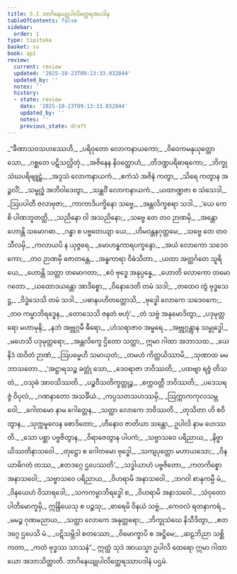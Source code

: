 ```yaml
---
title: 5.1 ဘာဂိနေယျုပါလိတ္ထေရအပဒါန
tableOfContents: false
sidebar:
  order: 1
type: tipitaka
basket: su
book: ap1
review:
  current: review
  updated: '2025-10-23T09:13:33.032844'
  updated_by: ''
  notes: ''
  history:
  - state: review
    date: '2025-10-23T09:13:33.032844'
    updated_by: ''
    notes: ''
    previous_state: draft
---
```



<ReviewStatus review={frontmatter.review} showDetails={true} />

<HypothesisAnnotation frontmatter={frontmatter} />

<DynamicBreadcrumb />

<Division number="1" book="ap1" e="ch" v="20" p="102">

<Paragraph number="1209" type="verses" book="ap1">
_“ခီဏာသဝသဟဿေဟိ,_  
_ပရိဝုတော လောကနာယကော;_  
_ဝိဝေကမနုယုတ္တော သော,_  
_ဂစ္ဆတေ ပဋိသလ္လိတုံ._  

</Paragraph>

</Division>
<Division number="2" book="ap1" e="ch" v="20" p="102">

<Paragraph number="1210" type="verses" book="ap1">
_အဇိနေန နိဝတ္ထောဟံ,_  
_တိဒဏ္ဍပရိဓာရကော;_  
_ဘိက္ခုသံဃပရိဗျူဠှံ,_  
_အဒ္ဒသံ လောကနာယကံ._  

</Paragraph>

</Division>
<Division number="3" book="ap1" e="ch" v="20" p="102">

<Paragraph number="1211" type="verses" book="ap1">
_ဧကံသံ အဇိနံ ကတွာ,_  
_သိရေ ကတွာန အဉ္ဇလိံ;_  
_သမ္ဗုဒ္ဓံ အဘိဝါဒေတွာ,_  
_သန္ထဝိံ လောကနာယကံ._  

</Paragraph>

</Division>
<Division number="4" book="ap1" e="ch" v="20" p="102">

<Paragraph number="1212" type="verses" book="ap1">
_ယထာဏ္ဍဇာ စ သံသေဒါ,_  
_ဩပပါတီ ဇလာဗုဇာ;_  
_ကာကာဒိပက္ခိနော သဗ္ဗေ,_  
_အန္တလိက္ခစရာ သဒါ._  

</Paragraph>

</Division>
<Division number="5" book="ap1" e="ch" v="20" p="102">

<Paragraph number="1213" type="verses" book="ap1">
_‘ယေ ကေစိ ပါဏဘူတတ္ထိ,_  
_သညိနော ဝါ အသညိနော;_  
_သဗ္ဗေ တေ တဝ ဉာဏမှိ,_  
_အန္တော ဟောန္တိ သမောဂဓာ._  

</Paragraph>

</Division>
<Division number="6" book="ap1" e="ch" v="20" p="102">

<Paragraph number="1214" type="verses" book="ap1">
_ဂန္ဓာ စ ပဗ္ဗတေယျာ ယေ,_  
_ဟိမဝန္တနဂုတ္တမေ;_  
_သဗ္ဗေ တေ တဝ သီလမှိ,_  
_ကလာယပိ န ယုဇ္ဇရေ._  

</Paragraph>

</Division>
<Division number="7" book="ap1" e="ch" v="20" p="102">

<Paragraph number="1215" type="verses" book="ap1">
_မောဟန္ဓကာရပက္ခန္ဒော,_  
_အယံ လောကော သဒေဝကော;_  
_တဝ ဉာဏမှိ ဇောတန္တေ,_  
_အန္ဓကာရာ ဝိဓံသိတာ._  

</Paragraph>

</Division>
<Division number="8" book="ap1" e="ch" v="20" p="102">

<Paragraph number="1216" type="verses" book="ap1">
_ယထာ အတ္ထင်္ဂတေ သူရိယေ,_  
_ဟောန္တိ သတ္တာ တမောဂတာ;_  
_ဧဝံ ဗုဒ္ဓေ အနုပ္ပန္နေ,_  
_ဟောတိ လောကော တမောဂတော._  

</Paragraph>

</Division>
<Division number="9" book="ap1" e="ch" v="20" p="102">

<Paragraph number="1217" type="verses" book="ap1">
_ယထောဒယန္တော အာဒိစ္စော,_  
_ဝိနောဒေတိ တမံ သဒါ;_  
_တထေဝ တွံ ဗုဒ္ဓသေဋ္ဌ,_  
_ဝိဒ္ဓံသေသိ တမံ သဒါ._  

</Paragraph>

</Division>
<Division number="10" book="ap1" e="ch" v="20" p="102">

<Paragraph number="1218" type="verses" book="ap1">
_ပဓာနပဟိတတ္တောသိ,_  
_ဗုဒ္ဓေါ လောကေ သဒေဝကေ;_  
_တဝ ကမ္မာဘိရဒ္ဓေန,_  
_တောသေသိ ဇနတံ ဗဟုံ’._  

</Paragraph>

</Division>
<Division number="11" book="ap1" e="ch" v="20" p="102">

<Paragraph number="1219" type="verses" book="ap1">
_တံ သဗ္ဗံ အနုမောဒိတွာ,_  
_ပဒုမုတ္တရော မဟာမုနိ;_  
_နဘံ အဗ္ဘုဂ္ဂမီ ဓီရော,_  
_ဟံသရာဇာဝ အမ္ဗရေ._  

</Paragraph>

</Division>
<Division number="12" book="ap1" e="ch" v="20" p="102">

<Paragraph number="1220" type="verses" book="ap1">
_အဗ္ဘုဂ္ဂန္တွာန သမ္ဗုဒ္ဓေါ,_  
_မဟေသိ ပဒုမုတ္တရော;_  
_အန္တလိက္ခေ ဌိတော သတ္ထာ,_  
ဣမာ ဂါထာ အဘာသထ._  

</Paragraph>

</Division>
<Division number="13" book="ap1" e="ch" v="20" p="103">

<Paragraph number="1221" type="verses" book="ap1">
_ယေနိဒံ ထဝိတံ ဉာဏံ,_  
_ဩပမ္မေဟိ သမာယုတံ;_  
_တမဟံ ကိတ္တယိဿာမိ,_  
_သုဏာထ မမ ဘာသတော._  

</Paragraph>

</Division>
<Division number="14" book="ap1" e="ch" v="20" p="103">

<Paragraph number="1222" type="verses" book="ap1">
_‘အဋ္ဌာရသဉ္စ ခတ္တုံ သော,_  
_ဒေဝရာဇာ ဘဝိဿတိ;_  
_ပထဗျာ ရဇ္ဇံ တိသတံ,_  
_ဝသုဓံ အာဝသိဿတိ._  

</Paragraph>

</Division>
<Division number="15" book="ap1" e="ch" v="20" p="103">

<Paragraph number="1223" type="verses" book="ap1">
_ပဉ္စဝီသတိက္ခတ္တုဉ္စ,_  
_စက္ကဝတ္တီ ဘဝိဿတိ;_  
_ပဒေသရဇ္ဇံ ဝိပုလံ,_  
_ဂဏနာတော အသင်္ခိယံ._  

</Paragraph>

</Division>
<Division number="16" book="ap1" e="ch" v="20" p="103">

<Paragraph number="1224" type="verses" book="ap1">
_ကပ္ပသတသဟဿမှိ,_  
_ဩက္ကာကကုလသမ္ဘဝေါ;_  
_ဂေါတမော နာမ ဂေါတ္တေန,_  
_သတ္ထာ လောကေ ဘဝိဿတိ._  

</Paragraph>

</Division>
<Division number="17" book="ap1" e="ch" v="20" p="103">

<Paragraph number="1225" type="verses" book="ap1">
_တုသိတာ ဟိ စဝိတွာန,_  
_သုက္ကမူလေန စောဒိတော;_  
_ဟီနောဝ ဇာတိယာ သန္တော,_  
ဥပါလိ နာမ ဟေဿတိ._  

</Paragraph>

</Division>
<Division number="18" book="ap1" e="ch" v="20" p="103">

<Paragraph number="1226" type="verses" book="ap1">
_သော ပစ္ဆာ ပဗ္ဗဇိတွာန,_  
_ဝိရာဇေတွာန ပါပကံ;_  
_သဗ္ဗာသဝေ ပရိညာယ,_  
_နိဗ္ဗာယိဿတိနာသဝေါ._  

</Paragraph>

</Division>
<Division number="19" book="ap1" e="ch" v="20" p="103">

<Paragraph number="1227" type="verses" book="ap1">
_တုဋ္ဌော စ ဂေါတမော ဗုဒ္ဓေါ,_  
_သကျပုတ္တော မဟာယသော;_  
_ဝိနယာဓိဂတံ တဿ,_  
_ဧတဒဂ္ဂေ ဌပေဿတိ’._  

</Paragraph>

</Division>
<Division number="20" book="ap1" e="ch" v="20" p="103">

<Paragraph number="1228" type="verses" book="ap1">
_သဒ္ဓါယာဟံ ပဗ္ဗဇိတော,_  
_ကတကိစ္စော အနာသဝေါ;_  
_သဗ္ဗာသဝေ ပရိညာယ,_  
_ဝိဟရာမိ အနာသဝေါ._  

</Paragraph>

</Division>
<Division number="21" book="ap1" e="ch" v="20" p="103">

<Paragraph number="1229" type="verses" book="ap1">
_ဘဂဝါ စာနုကမ္ပီ မံ,_  
_ဝိနယေဟံ ဝိသာရဒေါ;_  
_သကကမ္မာဘိရဒ္ဓေါ စ,_  
_ဝိဟရာမိ အနာသဝေါ._  

</Paragraph>

</Division>
<Division number="22" book="ap1" e="ch" v="20" p="103">

<Paragraph number="1230" type="verses" book="ap1">
_သံဝုတော ပါတိမောက္ခမှိ,_  
ဣန္ဒြိယေသု စ ပဉ္စသု;_  
_ဓာရေမိ ဝိနယံ သဗ္ဗံ,_  
_ကေဝလံ ရတနာကရံ._  

</Paragraph>

</Division>
<Division number="23" book="ap1" e="ch" v="20" p="103">

<Paragraph number="1231" type="verses" book="ap1">
_မမဉ္စ ဂုဏမညာယ,_  
_သတ္ထာ လောကေ အနုတ္တရော;_  
_ဘိက္ခုသံဃေ နိသီဒိတွာ,_  
_ဧတဒဂ္ဂေ ဌပေသိ မံ._  

</Paragraph>

</Division>
<Division number="24" book="ap1" e="ch" v="20" p="103">

<Paragraph number="1232" type="verses" book="ap1">
_ပဋိသမ္ဘိဒါ စတဿော,_  
_ဝိမောက္ခာပိ စ အဋ္ဌိမေ;_  
_ဆဠဘိညာ သစ္ဆိကတာ,_  
_ကတံ ဗုဒ္ဓဿ သာသနံ”._  

</Paragraph>

<Paragraph number="1233" book="ap1">
ဣတ္ထံ သုဒံ အာယသ္မာ ဥပါလိ ထေရော ဣမာ ဂါထာယော အဘာသိတ္ထာတိ.

</Paragraph>
</Division>

<Paragraph number="1234" type="center" book="ap1">
ဘာဂိနေယျုပါလိတ္ထေရဿာပဒါနံ ပဌမံ.
</Paragraph>